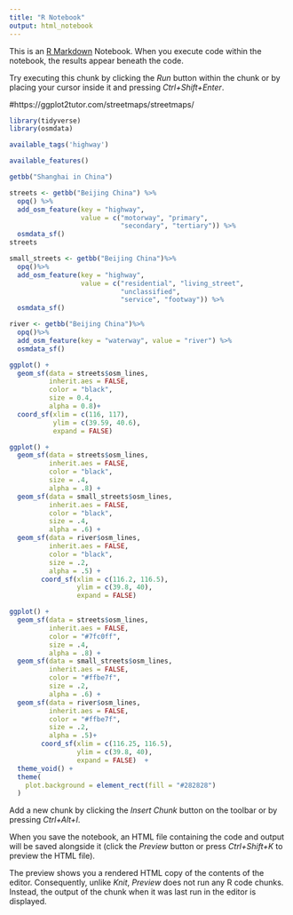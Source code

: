 ---
title: "R Notebook"
output: html_notebook
---

This is an [R Markdown](http://rmarkdown.rstudio.com) Notebook. When you execute code within the notebook, the results appear beneath the code. 

Try executing this chunk by clicking the *Run* button within the chunk or by placing your cursor inside it and pressing *Ctrl+Shift+Enter*. 

#https://ggplot2tutor.com/streetmaps/streetmaps/

```{r}
library(tidyverse)
library(osmdata)
```

```{r}
available_tags('highway')
```

```{r}
available_features()
```

```{r}
getbb("Shanghai in China")
```

```{r}

streets <- getbb("Beijing China") %>%
  opq() %>%
  add_osm_feature(key = "highway",
                  value = c("motorway", "primary",
                            "secondary", "tertiary")) %>%
  osmdata_sf()
streets
```

```{r}
small_streets <- getbb("Beijing China")%>%
  opq()%>%
  add_osm_feature(key = "highway", 
                  value = c("residential", "living_street",
                            "unclassified",
                            "service", "footway")) %>%
  osmdata_sf()

river <- getbb("Beijing China")%>%
  opq()%>%
  add_osm_feature(key = "waterway", value = "river") %>%
  osmdata_sf()
```

```{r}
ggplot() +
  geom_sf(data = streets$osm_lines,
          inherit.aes = FALSE,
          color = "black",
          size = 0.4,
          alpha = 0.8)+
  coord_sf(xlim = c(116, 117), 
           ylim = c(39.59, 40.6),
           expand = FALSE)
```

```{r}
ggplot() +
  geom_sf(data = streets$osm_lines,
          inherit.aes = FALSE,
          color = "black",
          size = .4,
          alpha = .8) +
  geom_sf(data = small_streets$osm_lines,
          inherit.aes = FALSE,
          color = "black",
          size = .4,
          alpha = .6) +
  geom_sf(data = river$osm_lines,
          inherit.aes = FALSE,
          color = "black",
          size = .2,
          alpha = .5) +
        coord_sf(xlim = c(116.2, 116.5), 
                 ylim = c(39.8, 40),
                 expand = FALSE) 
```

```{r}
ggplot() +
  geom_sf(data = streets$osm_lines,
          inherit.aes = FALSE,
          color = "#7fc0ff",
          size = .4,
          alpha = .8) +
  geom_sf(data = small_streets$osm_lines,
          inherit.aes = FALSE,
          color = "#ffbe7f",
          size = .2,
          alpha = .6) +
  geom_sf(data = river$osm_lines,
          inherit.aes = FALSE,
          color = "#ffbe7f",
          size = .2,
          alpha = .5)+
        coord_sf(xlim = c(116.25, 116.5), 
                 ylim = c(39.8, 40),
                 expand = FALSE)  +
  theme_void() +
  theme(
    plot.background = element_rect(fill = "#282828")
  )
```






Add a new chunk by clicking the *Insert Chunk* button on the toolbar or by pressing *Ctrl+Alt+I*.

When you save the notebook, an HTML file containing the code and output will be saved alongside it (click the *Preview* button or press *Ctrl+Shift+K* to preview the HTML file).

The preview shows you a rendered HTML copy of the contents of the editor. Consequently, unlike *Knit*, *Preview* does not run any R code chunks. Instead, the output of the chunk when it was last run in the editor is displayed.
